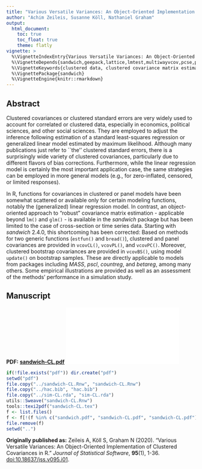 ---
title: "Various Versatile Variances: An Object-Oriented Implementation of Clustered Covariances in R"
author: "Achim Zeileis, Susanne Köll, Nathaniel Graham"
output:
  html_document:
    toc: true
    toc_float: true
    theme: flatly
vignette: >
  %\VignetteIndexEntry{Various Versatile Variances: An Object-Oriented Implementation of Clustered Covariances in R}
  %\VignetteDepends{sandwich,geepack,lattice,lmtest,multiwayvcov,pcse,plm,pscl,tools,utils}
  %\VignetteKeywords{clustered data, clustered covariance matrix estimators, object orientation, simulation, R}
  %\VignettePackage{sandwich}
  %\VignetteEngine{knitr::rmarkdown}
---

## Abstract

Clustered covariances or clustered standard errors are very widely used to
account for correlated or clustered data, especially in economics, political
sciences, and other social sciences. They are employed to adjust the inference
following estimation of a standard least-squares regression or generalized
linear model estimated by maximum likelihood. Although many publications just
refer to ``the'' clustered standard errors, there is a surprisingly wide
variety of clustered covariances, particularly due to different flavors of
bias corrections. Furthermore, while the linear regression model is certainly
the most important application case, the same strategies can be employed in
more general models (e.g., for zero-inflated, censored, or limited responses).

In R, functions for covariances in clustered or panel models have been
somewhat scattered or available only for certain modeling functions, notably
the (generalized) linear regression model. In contrast, an object-oriented
approach to "robust" covariance matrix estimation - applicable beyond
`lm()` and `glm()` - is available in the _sandwich_ package but
has been limited to the case of cross-section or time series data. Starting with
_sandwich_ 2.4.0, this shortcoming has been corrected: Based on methods for
two generic functions (`estfun()` and `bread()`), clustered and panel
covariances are provided in `vcovCL()`, `vcovPL()`, and `vcovPC()`. 
Moreover, clustered bootstrap covariances are provided in `vcovBS()`,
using model `update()` on bootstrap samples. These are directly
applicable to models from packages including _MASS_, _pscl_, _countreg_,
and _betareg_, among many others. Some empirical illustrations are provided
as well as an assessment of the methods' performance in a simulation study.


## Manuscript

**PDF:** [**sandwich-CL.pdf**](pdf/sandwich-CL.pdf) ![](pdf/sandwich-CL.pdf)

```{r, echo = FALSE, results = "hide", message = FALSE}
if(!file.exists("pdf")) dir.create("pdf")
setwd("pdf")
file.copy("../sandwich-CL.Rnw", "sandwich-CL.Rnw")
file.copy("../hac.bib", "hac.bib")
file.copy("../sim-CL.rda", "sim-CL.rda")
utils::Sweave("sandwich-CL.Rnw")
tools::texi2pdf("sandwich-CL.tex")
f <- list.files()
f <- f[!(f %in% c("sandwich.pdf", "sandwich-CL.pdf", "sandwich-CL.pdf"))]
file.remove(f)
setwd("..")
```

**Originally published as:**
Zeileis A, Köll S, Graham N (2020).
"Various Versatile Variances: An Object-Oriented Implementation of Clustered Covariances in R."
_Journal of Statistical Software_, **95**(1), 1-36.
[doi:10.18637/jss.v095.i01](https://doi.org/10.18637/jss.v095.i01).
